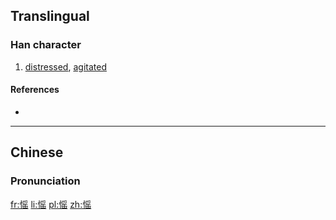 ==Translingual==

===Han character===
{{Han char|rn=61|rad=心|as=10|sn=13|four=9707<sub>2</sub>|canj=心月人山 (PBOU)|ids=⿰[[忄]][[䍃]]}}

# [[distressed]], [[agitated]]

====References====
* {{Han ref|kx=0396.160|dkj=10990|dj=0735.020|hdz=42338.090|uh=612E|ud=24878|bh=DD6C|bd=56684}}

----

==Chinese==
{{zh-forms}}

===Pronunciation===
{{zh-pron
|m=yáo
|c=jiu4
|mc=y
|oc=y
|ma=
|cat=v,a
}}

[[fr:愮]]
[[li:愮]]
[[pl:愮]]
[[zh:愮]]